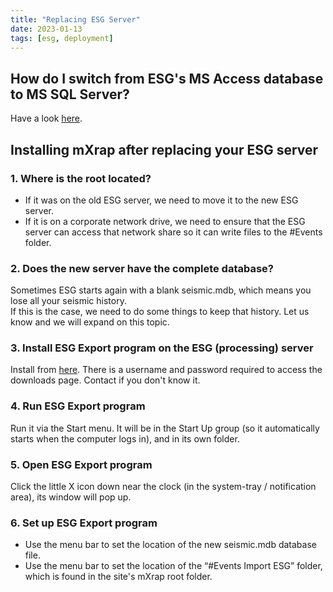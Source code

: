 ```yaml
---
title: "Replacing ESG Server"
date: 2023-01-13
tags: [esg, deployment]
---
```



## How do I switch from ESG's MS Access database to MS SQL Server?

Have a look [here](https://mxrap.com/export-events/ "Exporting Events").

## Installing mXrap after replacing your ESG server

### 1. Where is the root located?

- If it was on the old ESG server, we need to move it to the new ESG server.
- If it is on a corporate network drive, we need to ensure that the ESG server can access that network share so it can write files to the #Events folder.

### 2. Does the new server have the complete database?

Sometimes ESG starts again with a blank seismic.mdb, which means you lose all your seismic history.  
If this is the case, we need to do some things to keep that history. Let us know and we will expand on this topic.

### 3. Install ESG Export program on the ESG (processing) server

Install from [here](https://downloads.mxrap.com/mXrap/mXrap-Export-ESG-latest.msi). There is a username and password required to access the downloads page. Contact <Obfuscate email="support@mxrap.com" /> if you don't know it.

### 4. Run ESG Export program

Run it via the Start menu. It will be in the Start Up group (so it automatically starts when the computer logs in), and in its own folder.

### 5. Open ESG Export program

Click the little X icon down near the clock (in the system-tray / notification area), its window will pop up.

### 6. Set up ESG Export program

- Use the menu bar to set the location of the new seismic.mdb database file.
- Use the menu bar to set the location of the “#Events Import ESG” folder, which is found in the site's mXrap root folder.
